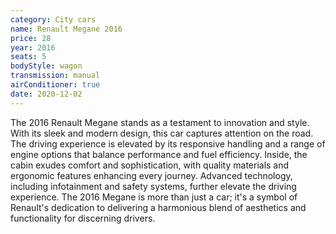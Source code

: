 ```yaml
---
category: City cars
name: Renault Megane 2016
price: 28
year: 2016
seats: 5
bodyStyle: wagon
transmission: manual
airConditioner: true
date: 2020-12-02
---
```

The 2016 Renault Megane stands as a testament to innovation and style. With its sleek and modern design, this car captures attention on the road. The driving experience is elevated by its responsive handling and a range of engine options that balance performance and fuel efficiency. Inside, the cabin exudes comfort and sophistication, with quality materials and ergonomic features enhancing every journey. Advanced technology, including infotainment and safety systems, further elevate the driving experience. The 2016 Megane is more than just a car; it's a symbol of Renault's dedication to delivering a harmonious blend of aesthetics and functionality for discerning drivers.